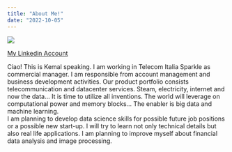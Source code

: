 ```yaml
---
title: "About Me!"
date: "2022-10-05"
---
```


![](/docs/kemal.jpg)

[My Linkedin Account](https://mef-bda503.github.io/fall22/)

Ciao! This is Kemal speaking. I am working in Telecom Italia Sparkle as commercial manager. I am responsible from account management and business development activities. Our product portfolio consists telecommunication and datacenter services. Steam, electricity, internet and now the data... It is time to utilize all inventions. The world will leverage on computational power and memory blocks... The enabler is big data and machine learning.\
I am planning to develop data science skills for possible future job positions or a possible new start-up. I will try to learn not only technical details but also real life applications. I am planning to improve myself about financial data analysis and image processing.
